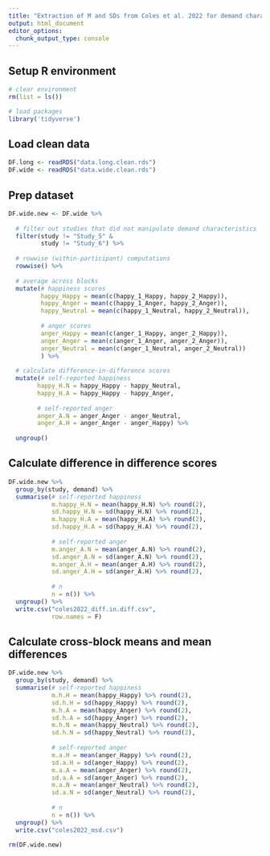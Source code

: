 ```yaml
---
title: "Extraction of M and SDs from Coles et al. 2022 for demand characteristics meta-analysis"
output: html_document
editor_options: 
  chunk_output_type: console
---
```


## Setup R environment
```r
# clear environment
rm(list = ls())

# load packages
library('tidyverse')
```

## Load clean data
```r
DF.long <- readRDS("data.long.clean.rds")
DF.wide <- readRDS("data.wide.clean.rds")
```

## Prep dataset
```r
DF.wide.new <- DF.wide %>% 
  
  # filter out studies that did not manipulate demand characteristics
  filter(study != "Study_5" &
         study != "Study_6") %>% 
  
  # rowwise (within-participant) computations
  rowwise() %>% 
  
  # average across blocks
  mutate(# happiness scores
         happy_Happy = mean(c(happy_1_Happy, happy_2_Happy)),
         happy_Anger = mean(c(happy_1_Anger, happy_2_Anger)),
         happy_Neutral = mean(c(happy_1_Neutral, happy_2_Neutral)),
         
         # anger scores
         anger_Happy = mean(c(anger_1_Happy, anger_2_Happy)),
         anger_Anger = mean(c(anger_1_Anger, anger_2_Anger)),
         anger_Neutral = mean(c(anger_1_Neutral, anger_2_Neutral))
         ) %>% 
  
  # calculate difference-in-difference scores
  mutate(# self-reported happiness
        happy_H.N = happy_Happy - happy_Neutral,
        happy_H.A = happy_Happy - happy_Anger,
        
        # self-reported anger
        anger_A.N = anger_Anger - anger_Neutral,
        anger_A.H = anger_Anger - anger_Happy) %>% 
  
  ungroup()
```


## Calculate difference in difference scores
```r
DF.wide.new %>% 
  group_by(study, demand) %>% 
  summarise(# self-reported happiness
            m.happy_H.N = mean(happy_H.N) %>% round(2),
            sd.happy_H.N = sd(happy_H.N) %>% round(2),
            m.happy_H.A = mean(happy_H.A) %>% round(2),
            sd.happy_H.A = sd(happy_H.A) %>% round(2),
            
            # self-reported anger
            m.anger_A.N = mean(anger_A.N) %>% round(2),
            sd.anger_A.N = sd(anger_A.N) %>% round(2),
            m.anger_A.H = mean(anger_A.H) %>% round(2),
            sd.anger_A.H = sd(anger_A.H) %>% round(2),
            
            # n
            n = n()) %>% 
  ungroup() %>% 
  write.csv("coles2022_diff.in.diff.csv",
            row.names = F)
```


## Calculate cross-block means and mean differences
```r
DF.wide.new %>%
  group_by(study, demand) %>% 
  summarise(# self-reported happiness
            m.h.H = mean(happy_Happy) %>% round(2),
            sd.h.H = sd(happy_Happy) %>% round(2),
            m.h.A = mean(happy_Anger) %>% round(2),
            sd.h.A = sd(happy_Anger) %>% round(2),
            m.h.N = mean(happy_Neutral) %>% round(2),
            sd.h.N = sd(happy_Neutral) %>% round(2),
            
            # self-reported anger
            m.a.H = mean(anger_Happy) %>% round(2),
            sd.a.H = sd(anger_Happy) %>% round(2),
            m.a.A = mean(anger_Anger) %>% round(2),
            sd.a.A = sd(anger_Anger) %>% round(2),
            m.a.N = mean(anger_Neutral) %>% round(2),
            sd.a.N = sd(anger_Neutral) %>% round(2),
            
            # n
            n = n()) %>%
  ungroup() %>% 
  write.csv("coles2022_msd.csv")

rm(DF.wide.new)
```


